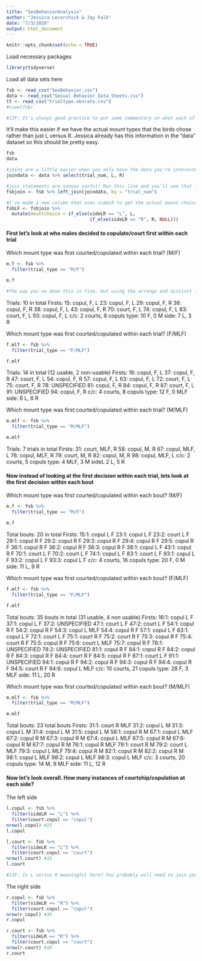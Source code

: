 ```yaml
---
title: "SexBehaviorAnalysis"
author: "Jessica Lecorchick & Jay Falk"
date: "7/3/2020"
output: html_document
---
```


```r
knitr::opts_chunk$set(echo = TRUE)
```

Load necessary packages 
```r
library(tidyverse)
```

Load all data sets here
```r
fsb <- read_csv("SexBehavior.csv")
data <- read_csv("Sexual Behavior Data Sheets.csv")
tt <- read_csv("trialtype.obsrate.csv")
#view(fsb)

#JJF: It's always good practice to put some commentary on what each of these datasets are. Treat the markdown a little like you're explaining to someone who doesn't know your work what each command does. It'll also help to name your "data" dataset something different. 
```


It'll make this easier if we have the actual mount types that the birds chose rather than just L versus R. Jessica already has this information in the "data" dataset so this should be pretty easy. 
```r
fsb
data

#joins are a little easier when you only have the data you're interested in combining, so I'm only selecting the mount at each side and the trial number
joindata <- data %>% select(trial_num, L, R)

#join statements are sooooo useful! Run this line and you'll see that it's jused "trial num" in both the joindata and fsb dataframes to add L and R columns to your fsb dataframe
fsbjoin <- fsb %>% left_join(joindata, by = "trial_num")

#I've made a new column that uses sideLR to get the actual mount choice. If sideLR is L, mountchoice put whatever is in the L column. If it's an R, it takes what's in the R column. If it's neither, it puts an NA. Make sure what you have in sideLR is either an L or an R or else you'll get lots of missing data.  
fsbLF <- fsbjoin %>% 
  mutate(mountchoice = if_else(sideLR == "L", L, 
                               if_else(sideLR == "R", R, NULL)))
```


#### First let's look at who males decided to copulate/court first within each trial 

Which mount type was first courted/copulated within each trial? (M/F)
```r
m.f <- fsb %>% 
  filter(trial_type == "M/F")

m.f

#The way you've done this is fine, but using the arrange and distinct functions will probably help here!
```
Trials: 10 in total
Firsts:
15: copul, F, L
23: copul, F, L
29: copul, F, R
36: copul, F, R
38: copul, F, L
43: copul, F, R
70: court, F, L
74: copul, F, L
83: court, F, L
93: copul, F, L
c/c: 2 courts, 8 copuls
type: 10 F, 0 M
side:  7 L, 3 R

Which mount type was first courted/copulated within each trial? (F/MLF)
```r
f.mlf <- fsb %>%
  filter(trial_type == "F/MLF")

f.mlf
```
Trials: 14 in total (12 usable, 2 non-usable)
Firsts:
16: copul, F, L
37: copul, F, R
47: court, F, L
54: copul, F, R
57: copul, F, L
63: copul, F, L
72: court, F, L
75: court, F, R
78: UNSPECIFIED
81: copul, F, R
84: copul, F, R
87: court, F, L
91: UNSPECIFIED
94: copul, F, R
c/c: 4 courts, 8 copuls
type: 12 F, 0 MLF
side: 6 L, 6 R

Which mount type was first courted/copulated within each trial? (M/MLF)
```r
m.mlf <- fsb %>%
  filter(trial_type == "M/MLF")

m.mlf
```
Trials: 7 trials in total
Firsts:
31: court, MLF, R
58: copul, M, R
67: copul, MLF, L
76: copul, MLF, R
79: court, M, R
82: copul, M, R 
98: copul, MLF, L
c/c: 2 courts, 5 copuls
type: 4 MLF, 3 M
sideL 2 L, 5 R

#### Now instead of looking at the first decision within each trial, lets look at the first decision within each bout

Which mount type was first courted/copulated within each bout? (M/F)
```r
m.f <- fsb %>% 
  filter(trial_type == "M/F")

m.f
```
Total bouts: 20 in total
Firsts: 
15:1: copul	L	F
23:1: copul	L	F
23:2: court	L	F
29:1: copul	R	F
29:2: copul	R	F
29:3: copul	R	F
29:4: copul	R	F
29:5: copul	R	F
36:1: copul	R	F
36:2: copul	R	F
36:3: copul	R	F
38:1: copul	L	F
43:1: copul	R	F
70:1: court	L	F
70:2: court	L	F
74:1: copul	L	F
83:1: court	L	F
93:1: copul	L	F
93:2: copul	L	F
93:3: copul	L	F
c/c: 4 courts, 16 copuls
type: 20 F, 0 M
side: 11 L, 9 R

Which mount type was first courted/copulated within each bout? (F/MLF)
```r
f.mlf <- fsb %>%
  filter(trial_type == "F/MLF")

f.mlf
```
Total bouts: 35 bouts in total (31 usable, 4 non usable)
Firsts:
16:1: copul	L	F
37:1: copul	L	F
37:2: UNSPECIFIED
47:1: court	L	F
47:2: court	L	F
54:1: copul	R	F 
54:2: copul	R	F
54:3: copul	L	MLF
54:4: copul	R	F
57:1: copul	L	F
63:1: copul	L	F
72:1: court	L	F
75:1: court	R	F
75:2: court	R	F
75:3: copul	R	F
75:4: court	R	F
75:5: copul	R	F
75:6: court	L	MLF
75:7: copul	R	F
78:1: UNSPECIFIED
78:2: UNSPECIFIED
81:1: copul	R	F
84:1: copul	R	F
84:2: copul	R	F
84:3: copul	R	F
84:4: court	R	F
84:5: copul	R	F
87:1: court	L	F
91:1: UNSPECIFIED
94:1: copul	R	F
94:2: copul	R	F
94:3: copul	R	F
94:4: copul	R	F
94:5: court R F
94:6: copul L MLF
c/c: 10 courts, 21 copuls
type: 28 F, 3 MLF
side: 11 L, 20 R

Which mount type was first courted/copulated within each bout? (M/MLF)
```r
m.mlf <- fsb %>%
  filter(trial_type == "M/MLF")

m.mlf
```
Total bouts: 23 total bouts
Firsts: 
31:1: court	R	MLF
31:2: copul	L	M
31:3: copul	L	M
31:4: copul	L	M
31:5: copul	L	M
58:1: copul	R	M
67:1: copul	L	MLF
67:2: copul	R	M
67:3: copul	R	M
67:4: copul	L	MLF
67:5: copul	R	M
67:6: copul	R	M
67:7: copul	R	M
76:1: copul	R	MLF
79:1: court	R	M
79:2: court	L	MLF
79:3: copul	L	MLF
79:4: copul	R	M
82:1: copul	R	M
82:2: copul	R	M
98:1: copul	L	MLF
98:2: copul	L	MLF
98:3: copul	L	MLF 
c/c: 3 courts, 20 copuls
type: 14 M, 9 MLF
side: 11 L, 12 R

#### Now let's look overall. How many instances of courtship/copulation at each side? 

The left side
```r
l.copul <- fsb %>%
  filter(sideLR == "L") %>%
  filter(court.copul == "copul")
nrow(l.copul) #23
l.copul

l.court <- fsb %>%
  filter(sideLR == "L") %>%
  filter(court.copul == "court")
nrow(l.court) #16
l.court

#JJF: Is L versus R meaningful here? You probably will need to join your "data" tibble to fsb
```

The right side
```r
r.copul <- fsb %>%
  filter(sideLR == "R") %>%
  filter(court.copul == "copul")
nrow(r.copul) #36
r.copul

r.court <- fsb %>%
  filter(sideLR == "R") %>%
  filter(court.copul == "court")
nrow(r.court) #18
r.court
```

